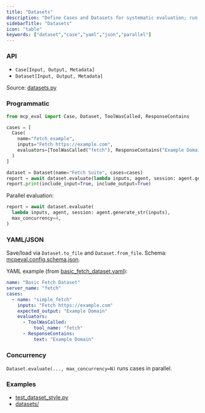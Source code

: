 ```yaml
---
title: "Datasets"
description: "Define Cases and Datasets for systematic evaluation; run programmatically or from files."
sidebarTitle: "Datasets"
icon: "table"
keywords: ["dataset","case","yaml","json","parallel"]
---
```


### API

- `Case[Input, Output, Metadata]`
- `Dataset[Input, Output, Metadata]`

Source: [datasets.py](../src/mcp_eval/datasets.py)

### Programmatic

```python
from mcp_eval import Case, Dataset, ToolWasCalled, ResponseContains

cases = [
  Case(
    name="fetch_example",
    inputs="Fetch https://example.com",
    evaluators=[ToolWasCalled("fetch"), ResponseContains("Example Domain")],
  )
]

dataset = Dataset(name="Fetch Suite", cases=cases)
report = await dataset.evaluate(lambda inputs, agent, session: agent.generate_str(inputs))
report.print(include_input=True, include_output=True)
```

Parallel evaluation:

```python
report = await dataset.evaluate(
  lambda inputs, agent, session: agent.generate_str(inputs),
  max_concurrency=4,
)
```

### YAML/JSON

Save/load via `Dataset.to_file` and `Dataset.from_file`. Schema: [mcpeval.config.schema.json](../schema/mcpeval.config.schema.json).

YAML example (from [basic_fetch_dataset.yaml](../examples/mcp_server_fetch/datasets/basic_fetch_dataset.yaml)):

```yaml
name: "Basic Fetch Dataset"
server_name: "fetch"
cases:
  - name: "simple_fetch"
    inputs: "Fetch https://example.com"
    expected_output: "Example Domain"
    evaluators:
      - ToolWasCalled:
          tool_name: "fetch"
      - ResponseContains:
          text: "Example Domain"
```

### Concurrency

`Dataset.evaluate(..., max_concurrency=N)` runs cases in parallel.

### Examples

- [test_dataset_style.py](../examples/mcp_server_fetch/tests/test_dataset_style.py)
- [datasets/](../examples/mcp_server_fetch/datasets/)

<!-- TODO: Add a screenshot showing dataset progress UI and a snippet of the printed table. -->


